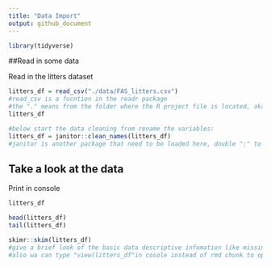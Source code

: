 ```yaml
---
title: "Data Import"
output: github_document
---
```


```r
library(tidyverse)

```


##Read in some data

Read in the litters dataset

```r
litters_df = read_csv("./data/FAS_litters.csv")
#read_csv is a fucntion in the readr package
#the "." means from the folder where the R project file is located, aka. start here
litters_df

#below start the data cleaning from rename the variables:
litters_df = janitor::clean_names(litters_df)
#janitor is another package that need to be loaded here, double ":" to load, and that use the function "clean_name" in jamitor to rename the variables into snake_form. 

```

## Take a look at the data

Print in console
```r
litters_df
```

```r
head(litters_df)
tail(litters_df)
```
```r
skimr::skim(litters_df)
#give a brief look of the basic data descriptive infomation like missing, means, and histgram, ect. 
#also wa can type "view(litters_df"in cosole instead of rmd chunk to open a new window of the dataset. (open new window in rmd will make knit harder)
```


